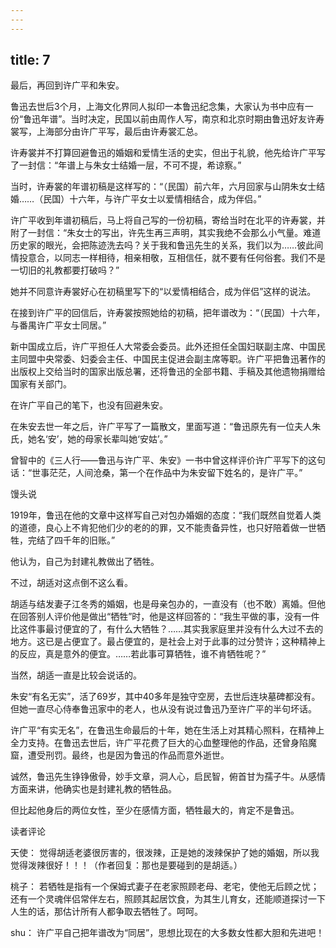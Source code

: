 ```yaml
---
---
---
```

title: 7
---



最后，再回到许广平和朱安。

鲁迅去世后3个月，上海文化界同人拟印一本鲁迅纪念集，大家认为书中应有一份“鲁迅年谱”。当时决定，民国以前由周作人写，南京和北京时期由鲁迅好友许寿裳写，上海部分由许广平写，最后由许寿裳汇总。

许寿裳并不打算回避鲁迅的婚姻和爱情生活的史实，但出于礼貌，他先给许广平写了一封信：“年谱上与朱女士结婚一层，不可不提，希谅察。”

当时，许寿裳的年谱初稿是这样写的：“（民国）前六年，六月回家与山阴朱女士结婚……（民国）十六年，与许广平女士以爱情相结合，成为伴侣。”

许广平收到年谱初稿后，马上将自己写的一份初稿，寄给当时在北平的许寿裳，并附了一封信：“朱女士的写出，许先生再三声明，其实我绝不会那么小气量。难道历史家的眼光，会把陈迹洗去吗？关于我和鲁迅先生的关系，我们以为……彼此间情投意合，以同志一样相待，相亲相敬，互相信任，就不要有任何俗套。我们不是一切旧的礼教都要打破吗？”

她并不同意许寿裳好心在初稿里写下的“以爱情相结合，成为伴侣”这样的说法。

在接到许广平的回信后，许寿裳按照她给的初稿，把年谱改为：“（民国）十六年，与番禺许广平女士同居。”

新中国成立后，许广平担任人大常委会委员。此外还担任全国妇联副主席、中国民主同盟中央常委、妇委会主任、中国民主促进会副主席等职。许广平把鲁迅著作的出版权上交给当时的国家出版总署，还将鲁迅的全部书籍、手稿及其他遗物捐赠给国家有关部门。

在许广平自己的笔下，也没有回避朱安。

在朱安去世一年之后，许广平写了一篇散文，里面写道：“鲁迅原先有一位夫人朱氏，她名‘安’，她的母家长辈叫她‘安姑’。”

曾智中的《三人行——鲁迅与许广平、朱安》一书中曾这样评价许广平写下的这句话：“世事茫茫，人间沧桑，第一个在作品中为朱安留下姓名的，是许广平。”

馒头说

1919年，鲁迅在他的文章中这样写自己对包办婚姻的态度：“我们既然自觉着人类的道德，良心上不肯犯他们少的老的的罪，又不能责备异性，也只好陪着做一世牺牲，完结了四千年的旧账。”

他认为，自己为封建礼教做出了牺牲。

不过，胡适对这点倒不这么看。

胡适与结发妻子江冬秀的婚姻，也是母亲包办的，一直没有（也不敢）离婚。但他在回答别人评价他是做出“牺牲”时，他是这样回答的：“我生平做的事，没有一件比这件事最讨便宜的了，有什么大牺牲？……其实我家庭里并没有什么大过不去的地方。这已是占便宜了。最占便宜的，是社会上对于此事的过分赞许；这种精神上的反应，真是意外的便宜。……若此事可算牺牲，谁不肯牺牲呢？”

当然，胡适一直是比较会说话的。

朱安“有名无实”，活了69岁，其中40多年是独守空房，去世后连块墓碑都没有。但她一直尽心侍奉鲁迅家中的老人，也从没有说过鲁迅乃至许广平的半句坏话。

许广平“有实无名”，在鲁迅生命最后的十年，她在生活上对其精心照料，在精神上全力支持。在鲁迅去世后，许广平花费了巨大的心血整理他的作品，还曾身陷魔窟，遭受刑罚。最终，也是因为鲁迅的作品而意外逝世。

诚然，鲁迅先生铮铮傲骨，妙手文章，洞人心，启民智，俯首甘为孺子牛。从感情方面来讲，他确实也是封建礼教的牺牲品。

但比起他身后的两位女性，至少在感情方面，牺牲最大的，肯定不是鲁迅。

读者评论

天使： 觉得胡适老婆很厉害的，很泼辣，正是她的泼辣保护了她的婚姻，所以我觉得泼辣很好！！！（作者回复：那也是要碰到的是胡适。）

桃子： 若牺牲是指有一个保姆式妻子在老家照顾老母、老宅，使他无后顾之忧；还有一个灵魂伴侣常伴左右，照顾其起居饮食，为其生儿育女，还能顺道探讨一下人生的话，那估计所有人都争取去牺牲了。呵呵。

shu： 许广平自己把年谱改为“同居”，思想比现在的大多数女性都大胆和先进吧！